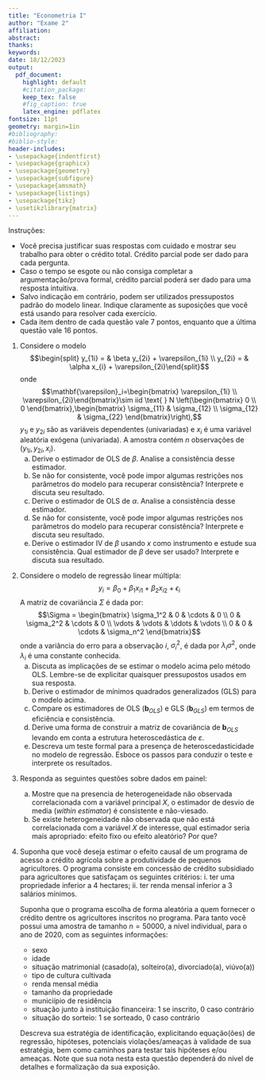 ```yaml
---
title: "Econometria I"
author: "Exame 2"
affiliation: 
abstract:
thanks:
keywords:
date: 18/12/2023
output:
  pdf_document:
    highlight: default
    #citation_package:
    keep_tex: false
    #fig_caption: true
    latex_engine: pdflatex
fontsize: 11pt
geometry: margin=1in
#bibliography:
#biblio-style:
header-includes:
- \usepackage{indentfirst}
- \usepackage{graphicx}
- \usepackage{geometry}
- \usepackage{subfigure}
- \usepackage{amsmath}
- \usepackage{listings}
- \usepackage{tikz}
- \usetikzlibrary{matrix}
---
```



Instruções:

- Você precisa justificar suas respostas com cuidado e mostrar seu trabalho para obter o crédito total. Crédito parcial pode ser dado para cada pergunta.
- Caso o tempo se esgote ou não consiga completar a argumentação/prova formal, crédito parcial poderá ser dado para uma resposta intuitiva.
- Salvo indicação em contrário, podem ser utilizados pressupostos padrão do modelo linear. Indique claramente as suposições que você está usando para resolver cada exercício.
- Cada item dentro de cada questāo vale 7 pontos, enquanto que a última questāo vale 16 pontos.

\vspace{0.25in}

1. Considere o modelo $$\begin{split} y_{1i} = & \beta y_{2i} + \varepsilon_{1i} \\
y_{2i} = & \alpha x_{i} + \varepsilon_{2i}\end{split}$$ onde $$\mathbf{\varepsilon}_i=\begin{bmatrix} \varepsilon_{1i} \\
\varepsilon_{2i}\end{bmatrix}\sim iid \text{ } N \left(\begin{bmatrix} 0 \\
0 \end{bmatrix},\begin{bmatrix} \sigma_{11} & \sigma_{12} \\
\sigma_{12} & \sigma_{22} \end{bmatrix}\right),$$ $y_{1i}$ e $y_{2i}$ são as variáveis dependentes (univariadas) e $x_i$ é uma variável aleatória exógena (univariada). A amostra contém $n$ observações de $(y_{1i}, y_{2i}, x_i)$.
    a. Derive o estimador de OLS de $\beta$. Analise a consistência desse estimador.
    b. Se não for consistente, você pode impor algumas restrições nos parâmetros do modelo para recuperar consistência? Interprete e discuta seu resultado.
    c. Derive o estimador de OLS de $\alpha$. Analise a consistência desse estimador.
    d. Se não for consistente, você pode impor algumas restrições nos parâmetros do modelo para recuperar consistência? Interprete e discuta seu resultado.
    e. Derive o estimador IV de $\beta$ usando $x$ como instrumento e estude sua consistência. Qual estimador de $\beta$ deve ser usado? Interprete e discuta sua resultado.
    
\vspace{0.25in}
    
2. Considere o modelo de regressão linear múltipla: $$y_i = \beta_0 + \beta_1 x_{i1} + \beta_2 x_{i2} + \epsilon_i$$ A matriz de covariância $\Sigma$ é dada por: $$\Sigma = \begin{bmatrix} \sigma_1^2 & 0 & \cdots & 0 \\ 0 & \sigma_2^2 & \cdots & 0 \\ \vdots & \vdots & \ddots & \vdots \\ 0 & 0 & \cdots & \sigma_n^2 \end{bmatrix}$$ onde a variância do erro para a observação $i$, $\sigma_i^2$, é dada por $\lambda_i\sigma^2$, onde $\lambda_i$ é uma constante conhecida.
    a. Discuta as implicações de se estimar o modelo acima pelo método OLS. Lembre-se de explicitar quaisquer pressupostos usados em sua resposta.
    b. Derive o estimador de mínimos quadrados generalizados (GLS) para o modelo acima.
    c. Compare os estimadores de OLS ($\mathbf{b}_{OLS}$) e GLS ($\mathbf{b}_{GLS}$) em termos de eficiência e consistência.
    d. Derive uma forma de construir a matriz de covariância de $\mathbf{b}_{OLS}$ levando em conta a estrutura heteroscedástica de $\varepsilon$.
    e. Descreva um teste formal para a presença de heteroscedasticidade no modelo de regressão. Esboce os passos para conduzir o teste e interprete os resultados.
    
\vspace{0.25in}

3. Responda as seguintes questões sobre dados em painel:

    a. Mostre que na presencia de heterogeneidade não observada correlacionada com a variável principal $X$, o estimador de desvio de media (*within estimator*) é consistente e não-viesado.
     b. Se existe heterogeneidade não observada que não está correlacionada com a variável $X$ de interesse, qual estimador seria mais apropriado: efeito        fixo ou efeito aleatório? Por que?


\vspace{0.25in}

4. Suponha que você deseja estimar o efeito causal de um programa de acesso a crédito agrícola sobre a produtividade de pequenos agricultores. O programa consiste em concessão de crédito subsidiado para agricultores que satisfaçam os seguintes critérios: i. ter uma propriedade inferior a 4 hectares; ii. ter renda mensal inferior a 3 salários mínimos.

    Suponha que o programa escolha de forma aleatória a quem fornecer o crédito dentre os agricultores inscritos no programa. Para tanto você possui uma amostra de tamanho $n=50000$, a nível individual, para o ano de 2020, com as seguintes informações:
    - sexo
    - idade
    - situação matrimonial (casado(a), solteiro(a), divorciado(a), viúvo(a))
    - tipo de cultura cultivada
    - renda mensal média
    - tamanho da propriedade
    - municiípio de residência
    - situação junto à instituição financeira: 1 se inscrito, 0 caso contrário
    - situação do sorteio: 1 se sorteado, 0 caso contrário
    
    Descreva sua estratégia de identificação, explicitando equação(ões) de regressão, hipóteses, potenciais violações/ameaças à validade de sua estratégia, bem como caminhos para testar tais hipóteses e/ou ameaças. Note que sua nota nesta esta questão dependerá do nível de detalhes e formalização da sua exposição.



